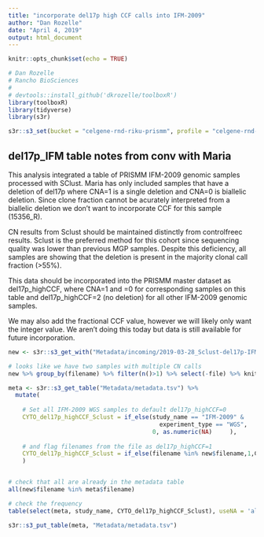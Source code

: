 ```yaml
---
title: "incorporate del17p high CCF calls into IFM-2009"
author: "Dan Rozelle"
date: "April 4, 2019"
output: html_document
---
```


```r
knitr::opts_chunk$set(echo = TRUE)

# Dan Rozelle
# Rancho BioSciences
# 
# devtools::install_github('dkrozelle/toolboxR')
library(toolboxR)
library(tidyverse)
library(s3r)

s3r::s3_set(bucket = "celgene-rnd-riku-prismm", profile = "celgene-rnd-riku-prismm")

```

## del17p_IFM table notes from conv with Maria

This analysis integrated a table of PRISMM IFM-2009 genomic samples processed with SClust. Maria has only included samples that have a deletion of del17p where CNA=1 is a single deletion and CNA=0 is biallelic deletion. Since clone fraction cannot be acurately interpreted from a biallelic deletion we don't want to incorporate CCF for this sample (15356_R).

CN results from Sclust should be maintained distinctly from controlfreec results. Sclust is the preferred method for this cohort since sequencing quality was lower than previous MGP samples. Despite this deficiency, all samples are showing that the deletion is present in the majority clonal call fraction (>55%). 

This data should be incorporated into the PRISMM master dataset as del17p_highCCF, where CNA=1 and =0 for corresponding samples on this table and del17p_highCCF=2 (no deletion) for all other IFM-2009 genomic samples. 

We may also add the fractional CCF value, however we will likely only want the integer value. We aren't doing this today but data is still available for future incorporation.

```r

new <- s3r::s3_get_with("Metadata/incoming/2019-03-28_Sclust-del17p-IFM_Maria-Ortiz.xlsx", FUN = readxl::read_xlsx) 

# looks like we have two samples with multiple CN calls
new %>% group_by(filename) %>% filter(n()>1) %>% select(-file) %>% knitr::kable()

meta <- s3r::s3_get_table("Metadata/metadata.tsv") %>%
  mutate(
    
    # Set all IFM-2009 WGS samples to default del17p_highCCF=0
    CYTO_del17p_highCCF_Sclust = if_else(study_name == "IFM-2009" & 
                                           experiment_type == "WGS",
                                         0, as.numeric(NA)     ),
    
    # and flag filenames from the file as del17p_highCCF=1
    CYTO_del17p_highCCF_Sclust = if_else(filename %in% new$filename,1,CYTO_del17p_highCCF_Sclust)
    )


# check that all are already in the metadata table
all(new$filename %in% meta$filename)

# check the frequency
table(select(meta, study_name, CYTO_del17p_highCCF_Sclust), useNA = 'always') %>% knitr::kable()

s3r::s3_put_table(meta, "Metadata/metadata.tsv")
```
